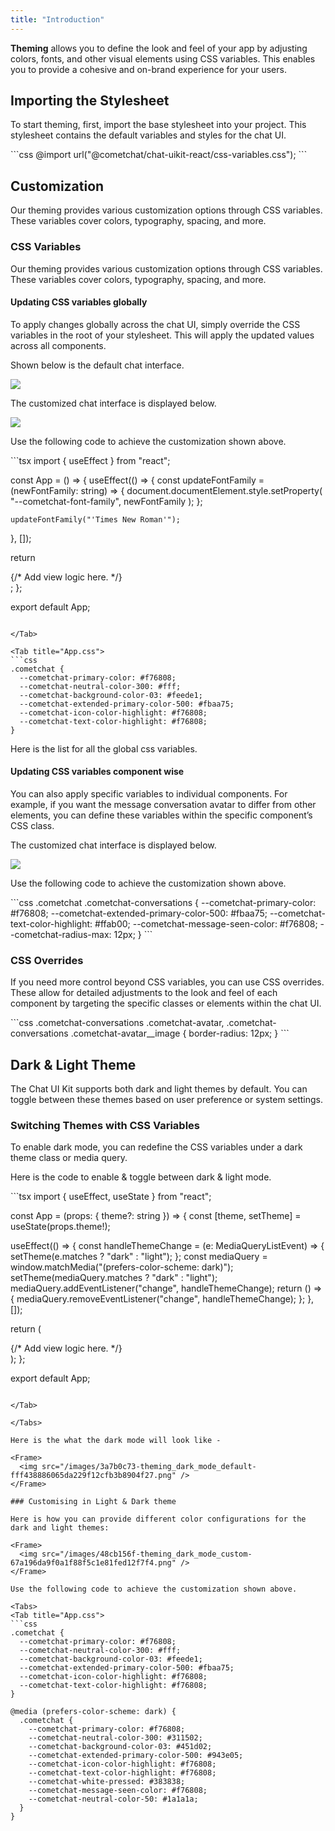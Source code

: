```yaml
---
title: "Introduction"
---
```




**Theming** allows you to define the look and feel of your app by adjusting colors, fonts, and other visual elements using CSS variables. This enables you to provide a cohesive and on-brand experience for your users.

## Importing the Stylesheet

To start theming, first, import the base stylesheet into your project. This stylesheet contains the default variables and styles for the chat UI.

<Tabs>
<Tab title="App.css">
```css
@import url("@cometchat/chat-uikit-react/css-variables.css");
```

</Tab>

</Tabs>

## Customization

Our theming provides various customization options through CSS variables. These variables cover colors, typography, spacing, and more.

### CSS Variables

Our theming provides various customization options through CSS variables. These variables cover colors, typography, spacing, and more.

#### Updating CSS variables globally

To apply changes globally across the chat UI, simply override the CSS variables in the root of your stylesheet. This will apply the updated values across all components.

Shown below is the default chat interface.

<Frame>
  <img src="/images/8df7b280-theming_global_css_default-7ee27b256c54ea069273e198ec2aad4e.png" />
</Frame>

The customized chat interface is displayed below.

<Frame>
  <img src="/images/37d11669-theming_global_css_custom-2574c11cb6d3d362fcb498d8fa613afd.png" />
</Frame>

Use the following code to achieve the customization shown above.

<Tabs>
<Tab title="App.tsx">
```tsx
import { useEffect } from "react";

const App = () => {
  useEffect(() => {
    const updateFontFamily = (newFontFamily: string) => {
      document.documentElement.style.setProperty(
        "--cometchat-font-family",
        newFontFamily
      );
    };

    updateFontFamily("'Times New Roman'");
  }, []);

  return <div className="cometchat-root">{/* Add view logic here. */}</div>;
};

export default App;
```

</Tab>

<Tab title="App.css">
```css
.cometchat {
  --cometchat-primary-color: #f76808;
  --cometchat-neutral-color-300: #fff;
  --cometchat-background-color-03: #feede1;
  --cometchat-extended-primary-color-500: #fbaa75;
  --cometchat-icon-color-highlight: #f76808;
  --cometchat-text-color-highlight: #f76808;
}
```

</Tab>

</Tabs>

Here is the list for all the global css variables.

#### Updating CSS variables component wise

You can also apply specific variables to individual components. For example, if you want the message conversation avatar to differ from other elements, you can define these variables within the specific component’s CSS class.

The customized chat interface is displayed below.

<Frame>
  <img src="/images/e70eabdc-theming_component_wise_css_custom-cdacb569db3c0daa22cfe51c6f2ae93f.png" />
</Frame>

Use the following code to achieve the customization shown above.

<Tabs>
<Tab title="App.css">
```css
.cometchat .cometchat-conversations {
  --cometchat-primary-color: #f76808;
  --cometchat-extended-primary-color-500: #fbaa75;
  --cometchat-text-color-highlight: #ffab00;
  --cometchat-message-seen-color: #f76808;
  --cometchat-radius-max: 12px;
}
```

</Tab>

</Tabs>

### CSS Overrides

If you need more control beyond CSS variables, you can use CSS overrides. These allow for detailed adjustments to the look and feel of each component by targeting the specific classes or elements within the chat UI.

<Tabs>
<Tab title="App.css">
```css
.cometchat-conversations .cometchat-avatar,
.cometchat-conversations .cometchat-avatar__image {
  border-radius: 12px;
}
```

</Tab>

</Tabs>

## Dark & Light Theme

The Chat UI Kit supports both dark and light themes by default. You can toggle between these themes based on user preference or system settings.

### Switching Themes with CSS Variables

To enable dark mode, you can redefine the CSS variables under a dark theme class or media query.

Here is the code to enable & toggle between dark & light mode.

<Tabs>
<Tab title="App.tsx">
```tsx
import { useEffect, useState } from "react";

const App = (props: { theme?: string }) => {
  const [theme, setTheme] = useState<string>(props.theme!);

  useEffect(() => {
    const handleThemeChange = (e: MediaQueryListEvent) => {
      setTheme(e.matches ? "dark" : "light");
    };
    const mediaQuery = window.matchMedia("(prefers-color-scheme: dark)");
    setTheme(mediaQuery.matches ? "dark" : "light");
    mediaQuery.addEventListener("change", handleThemeChange);
    return () => {
      mediaQuery.removeEventListener("change", handleThemeChange);
    };
  }, []);

  return (
    <div className="cometchat-root" data-theme={theme}>
      {/* Add view logic here. */}
    </div>
  );
};

export default App;
```

</Tab>

</Tabs>

Here is the what the dark mode will look like -

<Frame>
  <img src="/images/3a7b0c73-theming_dark_mode_default-fff438886065da229f12cfb3b8904f27.png" />
</Frame>

### Customising in Light & Dark theme

Here is how you can provide different color configurations for the dark and light themes:

<Frame>
  <img src="/images/48cb156f-theming_dark_mode_custom-67a196da9f0a1f88f5c1e81fed12f7f4.png" />
</Frame>

Use the following code to achieve the customization shown above.

<Tabs>
<Tab title="App.css">
```css
.cometchat {
  --cometchat-primary-color: #f76808;
  --cometchat-neutral-color-300: #fff;
  --cometchat-background-color-03: #feede1;
  --cometchat-extended-primary-color-500: #fbaa75;
  --cometchat-icon-color-highlight: #f76808;
  --cometchat-text-color-highlight: #f76808;
}

@media (prefers-color-scheme: dark) {
  .cometchat {
    --cometchat-primary-color: #f76808;
    --cometchat-neutral-color-300: #311502;
    --cometchat-background-color-03: #451d02;
    --cometchat-extended-primary-color-500: #943e05;
    --cometchat-icon-color-highlight: #f76808;
    --cometchat-text-color-highlight: #f76808;
    --cometchat-white-pressed: #383838;
    --cometchat-message-seen-color: #f76808;
    --cometchat-neutral-color-50: #1a1a1a;
  }
}
```

</Tab>

</Tabs>
